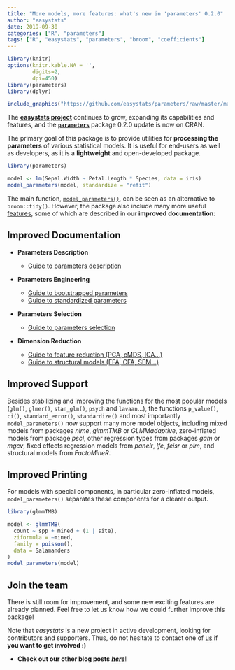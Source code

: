 ```yaml
---
title: "More models, more features: what's new in 'parameters' 0.2.0"
author: "easystats"
date: 2019-09-30
categories: ["R", "parameters"]
tags: ["R", "easystats", "parameters", "broom", "coefficients"]
---
```



```r
library(knitr)
options(knitr.kable.NA = '',
        digits=2,
        dpi=450)
library(parameters)
library(dplyr)
```


```r
include_graphics("https://github.com/easystats/parameters/raw/master/man/figures/figure1.png")
```


The [**easystats project**](https://github.com/easystats) continues to grow, expanding its capabilities and features, and the [**`parameters`**](https://github.com/easystats/parameters) package 0.2.0 update is now on CRAN.

The primary goal of this package is to provide utilities for **processing the parameters** of various statistical models. It is useful for end-users as well as developers, as it is a **lightweight** and open-developed package.

```r
library(parameters)

model <- lm(Sepal.Width ~ Petal.Length * Species, data = iris)
model_parameters(model, standardize = "refit")
```

The main function, [`model_parameters()`](https://easystats.github.io/parameters/articles/model_parameters.html), can be seen as an alternative to `broom::tidy()`. However, the package also include many more useful [features](https://easystats.github.io/parameters/reference/index.html), some of which are described in our **improved documentation**:

## Improved Documentation

- **Parameters Description**

  - [Guide to parameters description](https://easystats.github.io/parameters/articles/model_parameters.html)

- **Parameters Engineering**

  - [Guide to bootstrapped parameters](https://easystats.github.io/parameters/articles/bootstrapping.html)
  - [Guide to standardized parameters](https://easystats.github.io/parameters/articles/standardization.html)

- **Parameters Selection**

  - [Guide to parameters selection](https://easystats.github.io/parameters/articles/parameters_selection.html)

- **Dimension Reduction**

  - [Guide to feature reduction (PCA, cMDS, ICA...)](https://easystats.github.io/parameters/articles/parameters_reduction.html)
  - [Guide to structural models (EFA, CFA, SEM...)](https://easystats.github.io/parameters/articles/efa_cfa.html)


## Improved Support

Besides stabilizing and improving the functions for the most popular models (`glm()`, `glmer()`, `stan_glm()`, `psych` and `lavaan`...), the functions `p_value()`, `ci()`, `standard_error()`, `standardize()` and most importantly `model_parameters()` now support many more model objects, including mixed models from packages *nlme*, *glmmTMB* or *GLMMadaptive*, zero-inflated models from package *pscl*, other regression types from packages *gam* or *mgcv*, fixed effects regression models from *panelr*, *lfe*, *feisr* or *plm*, and structural models from *FactoMineR*.

## Improved Printing

For models with special components, in particular zero-inflated models, `model_parameters()` separates these components for a clearer output.

```r
library(glmmTMB)

model <- glmmTMB(
  count ~ spp + mined + (1 | site),
  ziformula = ~mined,
  family = poisson(),
  data = Salamanders
)
model_parameters(model)
```

## Join the team

There is still room for improvement, and some new exciting features are already planned. Feel free to let us know how we could further improve this package!

Note that *easystats* is a new project in active development, looking for contributors and supporters. Thus, do not hesitate to contact one of [us](https://github.com/orgs/easystats/people) if **you want to get involved :)**

- **Check out our other blog posts** [***here***](https://easystats.github.io/blog/posts/)!
